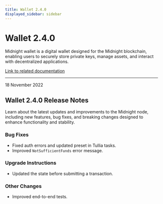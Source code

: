 ```yaml
---
title: Wallet 2.4.0
displayed_sidebar: sidebar
---
```


# Wallet 2.4.0

Midnight wallet is a digital wallet designed for the Midnight blockchain, enabling users to securely store private keys, manage assets, and interact with decentralized applications.

[Link to related documentation](../../learn/introduction/wallets)

---

<div 
  style={{
    marginTop: '0',
    fontSize: '1rem',
    fontWeight: 'normal',
    marginBottom: '0.5rem'
  }}
>
  18 November 2022
</div>

## Wallet 2.4.0 Release Notes

Learn about the latest updates and improvements to the Midnight node, including new features, bug fixes, and breaking changes designed to enhance functionality and stability.

### Bug Fixes

- Fixed auth errors and updated preset in Tullia tasks.
- Improved `NotSufficientFunds` error message.

### Upgrade Instructions

- Updated the state before submitting a transaction.

### Other Changes

- Improved end-to-end tests.